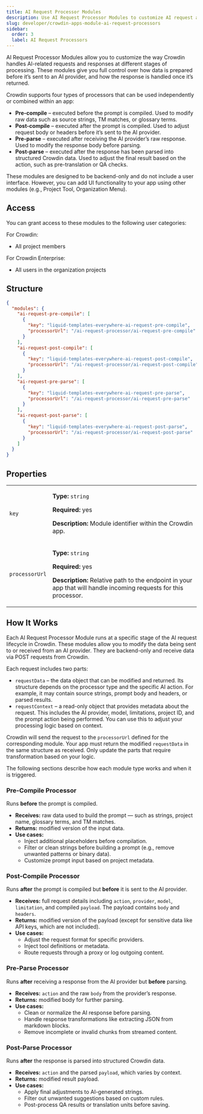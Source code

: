 ```yaml
---
title: AI Request Processor Modules
description: Use AI Request Processor Modules to customize AI request and response flows at different stages of processing
slug: developer/crowdin-apps-module-ai-request-processors
sidebar:
  order: 3
  label: AI Request Processors
---
```


AI Request Processor Modules allow you to customize the way Crowdin handles AI-related requests and responses at different stages of processing. These modules give you full control over how data is prepared before it’s sent to an AI provider, and how the response is handled once it’s returned.

Crowdin supports four types of processors that can be used independently or combined within an app:
* **Pre-compile** – executed before the prompt is compiled. Used to modify raw data such as source strings, TM matches, or glossary terms.
* **Post-compile** – executed after the prompt is compiled. Used to adjust request body or headers before it’s sent to the AI provider.
* **Pre-parse** – executed after receiving the AI provider’s raw response. Used to modify the response body before parsing.
* **Post-parse** – executed after the response has been parsed into structured Crowdin data. Used to adjust the final result based on the action, such as pre-translation or QA checks.

These modules are designed to be backend-only and do not include a user interface. However, you can add UI functionality to your app using other modules (e.g., Project Tool, Organization Menu).

## Access

You can grant access to these modules to the following user categories:

For Crowdin:

* All project members

For Crowdin Enterprise:

* All users in the organization projects

## Structure

```json title="manifest.json"
{
  "modules": {
    "ai-request-pre-compile": [
      {
        "key": "liquid-templates-everywhere-ai-request-pre-compile",
        "processorUrl": "/ai-request-processor/ai-request-pre-compile"
      }
    ],
    "ai-request-post-compile": [
      {
        "key": "liquid-templates-everywhere-ai-request-post-compile",
        "processorUrl": "/ai-request-processor/ai-request-post-compile"
      }
    ],
    "ai-request-pre-parse": [
      {
        "key": "liquid-templates-everywhere-ai-request-pre-parse",
        "processorUrl": "/ai-request-processor/ai-request-pre-parse"
      }
    ],
    "ai-request-post-parse": [
      {
        "key": "liquid-templates-everywhere-ai-request-post-parse",
        "processorUrl": "/ai-request-processor/ai-request-post-parse"
      }
    ]
  }
}

```

## Properties

<table>
  <tbody>
    <tr>
      <td><code>key</code></td>
      <td>
        <p><strong>Type:</strong> <code>string</code></p>
        <p><strong>Required:</strong> yes</p>
        <p><strong>Description:</strong> Module identifier within the Crowdin app.</p>
      </td>
    </tr>
    <tr>
      <td><code class="whitespace-nowrap">processorUrl</code></td>
      <td>
        <p><strong>Type:</strong> <code>string</code></p>
        <p><strong>Required:</strong> yes</p>
        <p><strong>Description:</strong> Relative path to the endpoint in your app that will handle incoming requests for this processor.</p>
      </td>
    </tr>
  </tbody>
</table>

## How It Works

Each AI Request Processor Module runs at a specific stage of the AI request lifecycle in Crowdin. These modules allow you to modify the data being sent to or received from an AI provider. They are backend-only and receive data via POST requests from Crowdin.

Each request includes two parts:

* `requestData` – the data object that can be modified and returned. Its structure depends on the processor type and the specific AI action. For example, it may contain source strings, prompt body and headers, or parsed results.
* `requestContext` – a read-only object that provides metadata about the request. This includes the AI provider, model, limitations, project ID, and the prompt action being performed. You can use this to adjust your processing logic based on context.

Crowdin will send the request to the `processorUrl` defined for the corresponding module. Your app must return the modified `requestData` in the same structure as received. Only update the parts that require transformation based on your logic.

The following sections describe how each module type works and when it is triggered.

### Pre-Compile Processor

Runs **before** the prompt is compiled.

* **Receives:** raw data used to build the prompt — such as strings, project name, glossary terms, and TM matches.
* **Returns:** modified version of the input data.
* **Use cases:**
  - Inject additional placeholders before compilation.
  - Filter or clean strings before building a prompt (e.g., remove unwanted patterns or binary data).
  - Customize prompt input based on project metadata.

### Post-Compile Processor

Runs **after** the prompt is compiled but **before** it is sent to the AI provider.

* **Receives:** full request details including `action`, `provider`, `model`, `limitation`, and compiled `payload`. The payload contains `body` and `headers`.
* **Returns:** modified version of the payload (except for sensitive data like API keys, which are not included).
* **Use cases:**
  - Adjust the request format for specific providers.
  - Inject tool definitions or metadata.
  - Route requests through a proxy or log outgoing content.

### Pre-Parse Processor

Runs **after** receiving a response from the AI provider but **before** parsing.

* **Receives:** `action` and the raw `body` from the provider’s response.
* **Returns:** modified body for further parsing.
* **Use cases:**
  - Clean or normalize the AI response before parsing.
  - Handle response transformations like extracting JSON from markdown blocks.
  - Remove incomplete or invalid chunks from streamed content.

### Post-Parse Processor

Runs **after** the response is parsed into structured Crowdin data.

* **Receives:** `action` and the parsed `payload`, which varies by context.
* **Returns:** modified result payload.
* **Use cases:**
  - Apply final adjustments to AI-generated strings.
  - Filter out unwanted suggestions based on custom rules.
  - Post-process QA results or translation units before saving.
